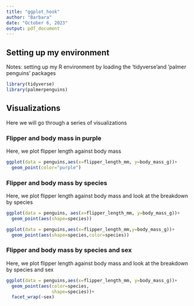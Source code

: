 ```yaml
---
title: "ggplot_hook"
author: "Barbara"
date: "October 6, 2023"
output: pdf_document
---
```


## Setting up my environment
Notes: setting up my R environment by loading the 'tidyverse'and 'palmer penguins' packages

```r
library(tidyverse)
library(palmerpenguins)
```

## Visualizations
Here we will go through a series of visualizations

### Flipper and body mass in purple
Here, we plot flipper length against body mass

```r
ggplot(data = penguins,aes(x=flipper_length_mm, y=body_mass_g))+
  geom_point(color="purple")
```

### Flipper and body mass by species
Here, we plot flipper length against body mass and look at the breakdown by species

```r
ggplot(data = penguins, aes(x=flipper_length_mm, y=body_mass_g))+
  geom_point(aes(shape=species))

ggplot(data = penguins,aes(x=flipper_length_mm,y=body_mass_g))+
  geom_point(aes(shape=species,color=species))
```

### Flipper and body mass by species and sex
Here, we plot flipper length against body mass and look at the breakdown by species and sex

```r
ggplot(data = penguins,aes(x=flipper_length_mm, y=body_mass_g))+
  geom_point(aes(color=species,
                 shape=species))+
  facet_wrap(~sex)
```


